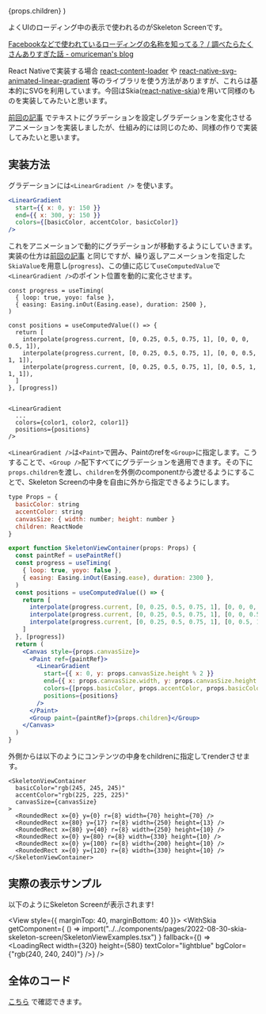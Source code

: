 


  <PostLayout headlines={headlines} meta={meta}>
    {props.children}
  </PostLayout>
)

よくUIのローディング中の表示で使われるのがSkeleton Screenです。

[Facebookなどで使われているローディングの名称を知ってる？ / 調べたらたくさんありすぎた話 - omuriceman's blog](https://omuriceman.hatenablog.com/entry/skeleton-screen)


React Nativeで実装する場合 [react-content-loader](https://github.com/danilowoz/react-content-loader) や [react-native-svg-animated-linear-gradient](https://github.com/FullstackStation/react-native-svg-animated-linear-gradient) 等のライブラリを使う方法がありますが、これらは基本的にSVGを利用しています。今回はSkia([react-native-skia](https://shopify.github.io/react-native-skia/))を用いて同様のものを実装してみたいと思います。


[前回の記事](/posts/2022-08-28-text-gradient) でテキストにグラデーションを設定しグラデーションを変化させるアニメーションを実装しましたが、仕組み的には同じのため、同様の作りで実装してみたいと思います。

## 実装方法

グラデーションには`<LinearGradient />` を使います。
```jsx
<LinearGradient
  start={{ x: 0, y: 150 }}
  end={{ x: 300, y: 150 }}
  colors={[basicColor, accentColor, basicColor]}
/>
```

これをアニメーションで動的にグラデーションが移動するようにしていきます。実装の仕方は[前回の記事](/posts/2022-08-28-text-gradient#%E3%82%A2%E3%83%8B%E3%83%A1%E3%83%BC%E3%82%B7%E3%83%A7%E3%83%B3%E5%8A%B9%E6%9E%9C%E3%82%92%E3%81%A4%E3%81%91%E3%82%8B) と同じですが、繰り返しアニメーションを指定した`SkiaValue`を用意し(`progress`)、この値に応じて`useComputedValue`で`<LinearGradient />`のポイント位置を動的に変化させます。


```tsx
const progress = useTiming(
  { loop: true, yoyo: false },
  { easing: Easing.inOut(Easing.ease), duration: 2500 },
)

const positions = useComputedValue(() => {
  return [
    interpolate(progress.current, [0, 0.25, 0.5, 0.75, 1], [0, 0, 0, 0.5, 1]),
    interpolate(progress.current, [0, 0.25, 0.5, 0.75, 1], [0, 0, 0.5, 1, 1]),
    interpolate(progress.current, [0, 0.25, 0.5, 0.75, 1], [0, 0.5, 1, 1, 1]),
  ]
}, [progress])


<LinearGradient
  ...
  colors={color1, color2, color1]}
  positions={positions}
/>
```

`<LinearGradient />`は`<Paint>`で囲み、Paintのrefを`<Group>`に指定します。こうすることで、`<Group />`配下すべてにグラデーションを適用できます。その下に`props.children`を渡し、`children`を外側のcomponentから渡せるようにすることで、Skeleton Screenの中身を自由に外から指定できるようにします。


```jsx
type Props = {
  basicColor: string
  accentColor: string
  canvasSize: { width: number; height: number }
  children: ReactNode
}

export function SkeletonViewContainer(props: Props) {
  const paintRef = usePaintRef()
  const progress = useTiming(
    { loop: true, yoyo: false },
    { easing: Easing.inOut(Easing.ease), duration: 2300 },
  )
  const positions = useComputedValue(() => {
    return [
      interpolate(progress.current, [0, 0.25, 0.5, 0.75, 1], [0, 0, 0, 0.5, 1]),
      interpolate(progress.current, [0, 0.25, 0.5, 0.75, 1], [0, 0, 0.5, 1, 1]),
      interpolate(progress.current, [0, 0.25, 0.5, 0.75, 1], [0, 0.5, 1, 1, 1]),
    ]
  }, [progress])
  return (
    <Canvas style={props.canvasSize}>
      <Paint ref={paintRef}>
        <LinearGradient
          start={{ x: 0, y: props.canvasSize.height % 2 }}
          end={{ x: props.canvasSize.width, y: props.canvasSize.height % 2 }}
          colors={[props.basicColor, props.accentColor, props.basicColor]}
          positions={positions}
        />
      </Paint>
      <Group paint={paintRef}>{props.children}</Group>
    </Canvas>
  )
}
```

外側からは以下のようにコンテンツの中身をchildrenに指定してrenderさせます。

```tsx
<SkeletonViewContainer
  basicColor="rgb(245, 245, 245)"
  accentColor="rgb(225, 225, 225)"
  canvasSize={canvasSize}
>
  <RoundedRect x={0} y={0} r={8} width={70} height={70} />
  <RoundedRect x={80} y={17} r={8} width={250} height={13} />
  <RoundedRect x={80} y={40} r={8} width={250} height={10} />
  <RoundedRect x={0} y={80} r={8} width={330} height={10} />
  <RoundedRect x={0} y={100} r={8} width={200} height={10} />
  <RoundedRect x={0} y={120} r={8} width={330} height={10} />
</SkeletonViewContainer>
```


## 実際の表示サンプル

以下のようにSkeleton Screenが表示されます!

<View style={{ marginTop: 40, marginBottom: 40 }}>
  <WithSkia
    getComponent={
      () => import("../../components/pages/2022-08-30-skia-skeleton-screen/SkeletonViewExamples.tsx")
    }
    fallback={() => <LoadingRect width={320} height={580} textColor="lightblue" bgColor={"rgb(240, 240, 240)"} />}
  />
</View>


## 全体のコード

[こちら](https://github.com/gaishimo/omoidasu-tech-blog/tree/main/components/pages/2022-08-30-skia-skeleton-screen) で確認できます。
